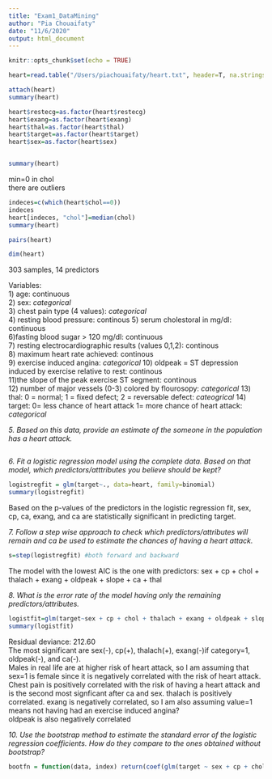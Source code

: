 ```yaml
---
title: "Exam1_DataMining"
author: "Pia Chouaifaty"
date: "11/6/2020"
output: html_document
---
```


```r
knitr::opts_chunk$set(echo = TRUE)
```

```r
heart=read.table("/Users/piachouaifaty/heart.txt", header=T, na.strings = "?")
```

```r
attach(heart)
summary(heart)
```

```r
heart$restecg=as.factor(heart$restecg)
heart$exang=as.factor(heart$exang)
heart$thal=as.factor(heart$thal)
heart$target=as.factor(heart$target)
heart$sex=as.factor(heart$sex)


summary(heart)
```

min=0 in chol  
there are outliers

```r
indeces=c(which(heart$chol==0))
indeces
heart[indeces, "chol"]=median(chol)
summary(heart)
```


```r
pairs(heart)
```


```r
dim(heart)
```
303 samples, 14 predictors

Variables:  
1) age: continuous  
2) sex: *categorical*  
3) chest pain type (4 values): *categorical*  
4) resting blood pressure: continous
5) serum cholestoral in mg/dl: continuous  
6)fasting blood sugar > 120 mg/dl: continuous  
7) resting electrocardiographic results (values 0,1,2): continous  
8) maximum heart rate achieved: continous  
9) exercise induced angina: *categorical*
10) oldpeak = ST depression induced by exercise relative to rest: continous  
11)the slope of the peak exercise ST segment: continous  
12) number of major vessels (0-3) colored by flourosopy: *categorical*
13) thal: 0 = normal; 1 = fixed defect; 2 = reversable defect: *cateogrical*
14) target: 0= less chance of heart attack 1= more chance of heart attack: *categorical*

*5. Based on this data, provide an estimate of the someone in the population has a heart attack.*
```r

```

*6. Fit a logistic regression model using the complete data. Based on that model, which predictors/atttributes you believe should be kept?*

```r
logistregfit = glm(target~., data=heart, family=binomial)
summary(logistregfit)
```
Based on the p-values of the predictors in the logistic regression fit, sex, cp, ca, exang, and ca are statistically significant in predicting target.  

*7. Follow a step wise approach to check which predictors/attributes will remain and ca be used to estimate the chances of having a heart attack.*
```r
s=step(logistregfit) #both forward and backward
```

The model with the lowest AIC is the one with predictors: sex + cp + chol + thalach + exang + oldpeak + slope + ca + thal 

*8. What is the error rate of the model having only the remaining predictors/attributes.*  

```r
logistfit=glm(target~sex + cp + chol + thalach + exang + oldpeak + slope + ca + thal, data=heart, family=binomial)
summary(logistfit)
```
Residual deviance: 212.60  
The most significant are sex(-), cp(+), thalach(+), exang(-)if category=1, oldpeak(-), and ca(-).  
Males in real life are at higher risk of heart attack, so I am assuming that sex=1 is female since it is negatively correlated with the risk of heart attack. Chest pain is positively correlated with the risk of having a heart attack and is the second most signficant after ca and sex. thalach is positively correlated. exang is negatively correlated, so I am also assuming value=1 means not having had an exercise induced angina?  
oldpeak is also negatively correlated   

*10. Use the bootstrap method to estimate the standard error of the logistic regression coefficients. How do they compare to the ones obtained without bootstrap?*

```r
bootfn = function(data, index) return(coef(glm(target ~ sex + cp + chol + thalach + exang + oldpeak + slope + ca + thal, data = data, family = binomial, subset = index)))


```









